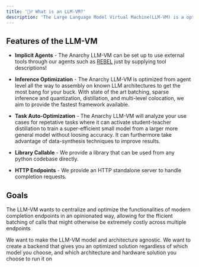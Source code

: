 ```yaml
---
title: '💁‍♂️ What is an LLM-VM?'
description: 'The Large Language Model Virtual Machine(LLM-VM) is a optimized backend for managing LLMs. It serves to facilitate communication and coordination between data, language models(running on the CPU) prompts and various tools to streamline AGI development'
---
```


## Features of the LLM-VM
- **Implicit Agents** - The Anarchy LLM-VM can be set up to use external tools through our agents such as [REBEL](../get_started/quickstart/agents) just by supplying tool descriptions!

- **Inference Optimization** - The Anarchy LLM-VM is optimized from agent level all the way to assembly on known LLM architectures to get the most bang for your buck. With state of the art batching, sparse inference and quantization, distillation, and multi-level colocation, we aim to provide the fastest framework available.

- **Task Auto-Optimization** - The Anarchy LLM-VM will analyze your use cases for repetative tasks where it can activate student-teacher distillation to train a super-efficient small model from a larger more general model without loosing accuracy. It can furthermore take advantage of data-synthesis techniques to improve results.

- **Library Callable** - We provide a library that can be used from any python codebase directly.

- **HTTP Endpoints** - We provide an HTTP standalone server to handle completion requests.

## Goals
The LLM-VM wants to centralize and optimize the functionalities of modern completion endpoints in an opinionated way, allowing for the fficient batching of calls that might otherwise be extremely costly across multiple endpoints

We want to make the LLM-VM model and architecture agnostic. We want to create a backend that gives you an optimized solution regardless of which model you choose, and which architecture and hardware solution you choose to run it on

